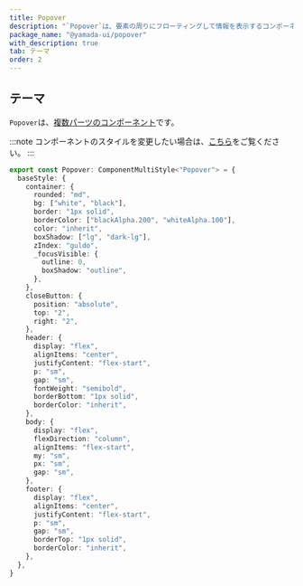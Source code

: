 ```yaml
---
title: Popover
description: "`Popover`は、要素の周りにフローティングして情報を表示するコンポーネントです。"
package_name: "@yamada-ui/popover"
with_description: true
tab: テーマ
order: 2
---
```


## テーマ

`Popover`は、[複数パーツのコンポーネント](/styled-system/theming/component-styles#複数パーツのコンポーネント)です。

:::note
コンポーネントのスタイルを変更したい場合は、[こちら](/styled-system/theming/customize-theme#コンポーネントのスタイルを変更する)をご覧ください。
:::

```ts
export const Popover: ComponentMultiStyle<"Popover"> = {
  baseStyle: {
    container: {
      rounded: "md",
      bg: ["white", "black"],
      border: "1px solid",
      borderColor: ["blackAlpha.200", "whiteAlpha.100"],
      color: "inherit",
      boxShadow: ["lg", "dark-lg"],
      zIndex: "guldo",
      _focusVisible: {
        outline: 0,
        boxShadow: "outline",
      },
    },
    closeButton: {
      position: "absolute",
      top: "2",
      right: "2",
    },
    header: {
      display: "flex",
      alignItems: "center",
      justifyContent: "flex-start",
      p: "sm",
      gap: "sm",
      fontWeight: "semibold",
      borderBottom: "1px solid",
      borderColor: "inherit",
    },
    body: {
      display: "flex",
      flexDirection: "column",
      alignItems: "flex-start",
      my: "sm",
      px: "sm",
      gap: "sm",
    },
    footer: {
      display: "flex",
      alignItems: "center",
      justifyContent: "flex-start",
      p: "sm",
      gap: "sm",
      borderTop: "1px solid",
      borderColor: "inherit",
    },
  },
}
```
